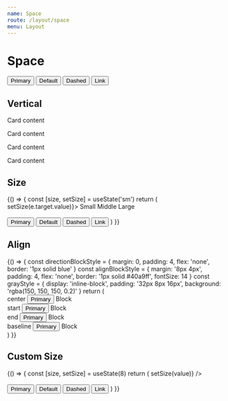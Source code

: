 ```yaml
---
name: Space
route: /layout/space
menu: Layout
---
```



# Space

<Playground>
  <Space>
    <Button type='primary'>Primary</Button>
    <Button>Default</Button>
    <Button type='dashed'>Dashed</Button>
    <Button type='link'>Link</Button>
  </Space>
</Playground>

## Vertical

<Playground>
  <Space direction='vertical'>
    <Card title='Card' style={{ width: 300 }}>
      <p>Card content</p>
      <p>Card content</p>
    </Card>
    <Card title='Card' style={{ width: 300 }}>
      <p>Card content</p>
      <p>Card content</p>
    </Card>
  </Space>
</Playground>

## Size

<Playground>
  {() => {
    const [size, setSize] = useState('sm')
    return (
      <React.Fragment>
        <Radio.Group value={size} onChange={(e) => setSize(e.target.value)}>
          <Radio value='sm'>Small</Radio>
          <Radio value='md'>Middle</Radio>
          <Radio value='lg'>Large</Radio>
        </Radio.Group>
        <br />
        <br />
        <Space size={size}>
          <Button type='primary'>Primary</Button>
          <Button>Default</Button>
          <Button type='dashed'>Dashed</Button>
          <Button type='link'>Link</Button>
        </Space>
      </React.Fragment>
    )
  }}
</Playground>

## Align

<Playground>
  {() => {
    const directionBlockStyle = {
      margin: 0,
      padding: 4,
      flex: 'none',
      border: '1px solid blue'
    }
    const alignBlockStyle = {
      margin: '8px 4px',
      padding: 4,
      flex: 'none',
      border: '1px solid #40a9ff',
      fontSize: 14
    }
    const grayStyle = {
      display: 'inline-block',
      padding: '32px 8px 16px',
      background: 'rgba(150, 150, 150, 0.2)'
    }
    return (
      <div style={{ flexWrap: 'wrap', display: 'flex' }}>
        <div style={alignBlockStyle}>
          <Space align='center'>
            center
            <Button type='primary'>Primary</Button>
            <span style={grayStyle}>Block</span>
          </Space>
        </div>
        <div style={alignBlockStyle}>
          <Space align='start'>
            start
            <Button type='primary'>Primary</Button>
            <span style={grayStyle}>Block</span>
          </Space>
        </div>
        <div style={alignBlockStyle}>
          <Space align='end'>
            end
            <Button type='primary'>Primary</Button>
            <span style={grayStyle}>Block</span>
          </Space>
        </div>
        <div style={alignBlockStyle}>
          <Space align='baseline'>
            baseline
            <Button type='primary'>Primary</Button>
            <span style={grayStyle}>Block</span>
          </Space>
        </div>
      </div>
    )
  }}
</Playground>

## Custom Size

<Playground>
  {() => {
    const [size, setSize] = useState(8)
    return (
      <React.Fragment>
        <Slider value={size} onChange={(value) => setSize(value)} />
        <br />
        <br />
        <Space size={size}>
          <Button type='primary'>Primary</Button>
          <Button>Default</Button>
          <Button type='dashed'>Dashed</Button>
          <Button type='link'>Link</Button>
        </Space>
      </React.Fragment>
    )
  }}
</Playground>
